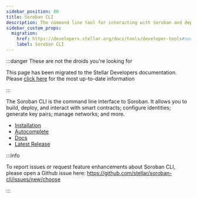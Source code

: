 ```yaml
---
sidebar_position: 80
title: Soroban CLI
description: The command line tool for interacting with Soroban and deployed contracts.
sidebar_custom_props:
  migration:
    href: https://developers.stellar.org/docs/tools/developer-tools#soroban-cli
    label: Soroban CLI
---
```


:::danger These are not the droids you're looking for

This page has been migrated to the Stellar Developers documentation. Please [click here](https://developers.stellar.org/docs/tools/developer-tools#soroban-cli) for the most up-to-date information

:::

The Soroban CLI is the command line interface to Soroban. It allows you to build, deploy, and interact with smart contracts; configure identities; generate key pairs; manage networks; and more.

- [Installation](../getting-started/setup.mdx)
- [Autocomplete](https://github.com/stellar/soroban-cli/blob/main/docs/soroban-cli-full-docs.md#soroban-completion)
- [Docs](https://github.com/stellar/soroban-cli/blob/main/docs/soroban-cli-full-docs.md)
- [Latest Release](https://github.com/stellar/soroban-cli/releases)

:::info

To report issues or request feature enhancements about Soroban CLI, please open
a Github issue here:
https://github.com/stellar/soroban-cli/issues/new/choose

:::
